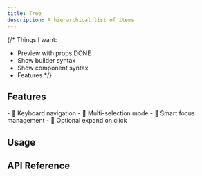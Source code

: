 ```yaml
---
title: Tree
description: A hierarchical list of items
---
```


{/*
Things I want:
- Preview with props DONE
- Show builder syntax
- Show component syntax
- Features
*/}

<Preview client:load />


## Features

<Features>
	- 🎹 Keyboard navigation
	- 🍃 Multi-selection mode
	- 🧠 Smart focus management
	- 🌳 Optional expand on click
</Features>

## Usage

## API Reference

<ApiTable entry="Tree" />
